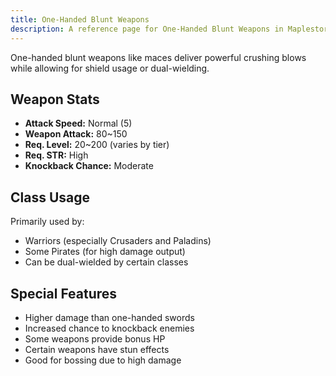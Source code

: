 ```yaml
---
title: One-Handed Blunt Weapons
description: A reference page for One-Handed Blunt Weapons in Maplestory, including stats, usage, and benefits.
---
```


One-handed blunt weapons like maces deliver powerful crushing blows while allowing for shield usage or dual-wielding.

## Weapon Stats

* **Attack Speed:** Normal (5)
* **Weapon Attack:** 80~150
* **Req. Level:** 20~200 (varies by tier)
* **Req. STR:** High
* **Knockback Chance:** Moderate

## Class Usage

Primarily used by:
* Warriors (especially Crusaders and Paladins)
* Some Pirates (for high damage output)
* Can be dual-wielded by certain classes

## Special Features

* Higher damage than one-handed swords
* Increased chance to knockback enemies
* Some weapons provide bonus HP
* Certain weapons have stun effects
* Good for bossing due to high damage


<EquipmentLayout equipment="weapons" category="1hmace"></EquipmentLayout>